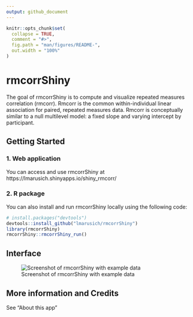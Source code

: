 ```yaml
---
output: github_document
---
```


<!-- README.md is generated from README.Rmd. Please edit that file -->

```r
knitr::opts_chunk$set(
  collapse = TRUE,
  comment = "#>",
  fig.path = "man/figures/README-",
  out.width = "100%"
)
```

# rmcorrShiny

<!-- badges: start -->
<!-- badges: end -->

The goal of rmcorrShiny is to compute and visualize repeated measures correlation (rmcorr). Rmcorr is the common within-individual linear association for paired, repeated measures data. Rmcorr is conceptually similar to a null multilevel model: a fixed slope and varying intercept by participant. 

## Getting Started

### 1. Web application
You can access and use rmcorrShiny at https://lmarusich.shinyapps.io/shiny_rmcorr/

### 2. R package
You can also install and run rmcorrShiny locally using the following code:

``` r
# install.packages("devtools")
devtools::install_github("lmarusich/rmcorrShiny")
library(rmcorrShiny)
rmcorrShiny::rmcorrShiny_run()
```

## Interface

![Screenshot of rmcorrShiny with example data](rmcorr_example_input_plot.jpg)


## More information and Credits

See "About this app"

